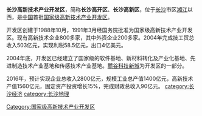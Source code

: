 '''长沙高新技术产业开发区'''，简称'''长沙高开区'''、'''长沙高新区'''，位于[[长沙|长沙]]市区[[湘江|湘江]]以西，是[[中国|中国]]首批[[国家级高新技术产业开发区|国家级高新技术产业开发区]]。

开发区创建于1988年10月，1991年3月经国务院批准为国家级高新技术产业开发区。现有高新技术企业800多家，其中外资企业200多家。2004年完成技工贸总收入503亿元，实现利税58.5亿元，出口4亿美元。

2004年底，开发区已经建立了国家级的软件基地、新材料转化及产业化基地、先进制造技术产业基地和传感技术产业基地。[[麓谷|麓谷科技新城]]为开发区的一部分。

2016年，预计实现企业总收入2800亿元，规模工业总产值1400亿元，高新技术产值1560亿元，固定资产投资增长15%，完成财政总收入90亿元。
{{国家级高新技术产业开发区}}
[[category:长沙经济|category:长沙经济]]
[[category:长沙地理|category:长沙地理]]
[[Category:国家级高新技术产业开发区|Category:国家级高新技术产业开发区]]